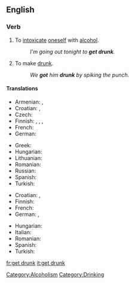 ==English==

===Verb===
{{en-verb|inf=to [[get]] [[drunk]]|gets drunk|getting drunk|got drunk|gotten drunk}}

# {{intransitive}} To [[intoxicate]] [[oneself]] with [[alcohol]].
#: ''I'm going out tonight to '''get drunk'''.''
# {{transitive}} To make [[drunk]].
#: ''We '''got''' him '''drunk''' by spiking the punch.''

====Translations====
{{trans-top|to intoxicate oneself with alcohol}}
* Armenian: {{t-|hy|հարբել|tr=harbel}}, {{t-|hy|արբենալ|tr=arbenal}}
* Croatian: {{t-|hr|napiti|alt=nàpiti se}}, {{t-|hr|opiti|alt=òpiti se}}
* Czech: {{t-|cs|opít|alt=opít se}}
* Finnish: {{t-|fi|juopua}}, {{t+|fi|humaltua}}, {{t-|fi|tulla juovuksiin}},  {{t-|fi|tulla humalaan}}
* French: {{t+|fr|souler|alt=se souler}}
* German: {{t+|de|betrinken}}
{{trans-mid}}
* Greek: {{t+|el|μεθώ}}
* Hungarian: {{t|hu|berúg}}
* Lithuanian: {{t-|lt|nusigerti|xs=Lithuanian}}
* Romanian: {{t+|ro|îmbăta|alt=a se îmbăta}}
* Russian: {{t|ru|напиваться|tr=napivát’s’a}}
* Spanish: {{t+|es|emborracharse}}
* Turkish: {{t|tr|sarhoş olmak}}
{{trans-bottom}}

{{trans-top|transitive; to make drunk}}
* Croatian: {{t-|hr|napiti|alt=nàpiti}}, {{t-|hr|opiti|alt=òpiti}}
* Finnish: {{t-|fi|juottaa}}
* French: {{t+|fr|souler}}
* German: {{t+|de|betrunken}} {{t+|de|machen}}, {{t|de|abfüllen}}
{{trans-mid}}
* Hungarian: {{t|hu|berúgat}}
* Italian: {{t-|it|ubriacarsi}}
* Romanian: {{t+|ro|îmbăta|alt=a îmbăta}}
* Spanish: {{t-|es|emborrachar}}
* Turkish: {{t|tr|sarhoş etmek}}
{{trans-bottom}}

[[Category:Alcoholism]]
[[Category:Drinking]]

[[fr:get drunk]]
[[it:get drunk]]